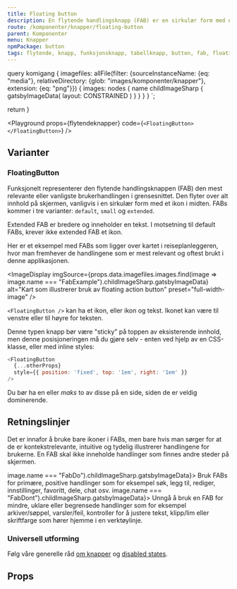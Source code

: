 ```yaml
---
title: Floating button
description: En flytende handlingsknapp (FAB) er en sirkulær form med et ikon i midten som flyter over brukergrensesnittet.
route: /komponenter/knapper/floating-button
parent: Komponenter
menu: Knapper
npmPackage: button
tags: flytende, knapp, funksjonsknapp, tabellknapp, button, fab, floating, action, buttons
---
```



query komigang {
  imagefiles: allFile(filter: {sourceInstanceName: {eq: "media"}, relativeDirectory: {glob: "images/komponenter/knapper"}, extension: {eq: "png"}}) {
    images: nodes {
      name
      childImageSharp {
         gatsbyImageData(
          layout: CONSTRAINED
        )
      }
    }
  }
}
`;

  return <SEO title={props.pageContext.frontmatter.title} description={props.pageContext.frontmatter.description} pathname={props.pageContext.frontmatter.route} />
}

<PageHeader />

<Playground props={flytendeknapper} code={`<FloatingButton></FloatingButton>`} />

## Varianter

### FloatingButton

Funksjonelt representerer den flytende handlingsknappen (FAB) den mest relevante
eller vanligste brukerhandlingen i grensesnittet. Den flyter over alt innhold på
skjermen, vanligvis i en sirkulær form med et ikon i midten. FABs kommer i tre varianter:
`default`, `small` og `extended`.

Extended FAB er bredere og inneholder en tekst. I motsetning til default FABs, krever ikke extended FAB et ikon.

Her er et eksempel med FABs som ligger over kartet i reiseplanleggeren, hvor man fremhever de handlingene som er mest relevant og oftest brukt i denne applikasjonen.

 <ImageDisplay
    imgSource={props.data.imagefiles.images.find(image => image.name === "FabExample").childImageSharp.gatsbyImageData}
    alt="Kart som illustrerer bruk av floating action button"
    preset="full-width-image"
  />

`<FloatingButton />` kan ha et ikon, eller ikon og tekst. Ikonet kan være til venstre eller til høyre for teksten.

Denne typen knapp bør være "sticky" på toppen av eksisterende innhold, men denne posisjoneringen må du gjøre selv - enten ved hjelp av en CSS-klasse, eller med inline styles:

```js
<FloatingButton
  {...otherProps}
  style={{ position: 'fixed', top: '1em', right: '1em' }}
/>
```

Du bør ha en eller _maks_ to av disse på en side, siden de er veldig dominerende.

## Retningslinjer

Det er innafor å bruke bare ikoner i FABs, men bare hvis man sørger for at de er
kontekstrelevante, intuitive og tydelig illustrerer handlingene for brukerne.
En FAB skal ikke inneholde handlinger som finnes andre steder på skjermen.

<DoDontGroup>
  <DoDontCard variant="success" imgSource={props.data.imagefiles.images.find(image => image.name === "FabDo").childImageSharp.gatsbyImageData}>
    Bruk FABs for primære, positive handlinger som for eksempel søk, legg til,
    rediger, innstillinger, favoritt, dele, chat osv.
  </DoDontCard>
  <DoDontCard variant="negative" imgSource={props.data.imagefiles.images.find(image => image.name === "FabDont").childImageSharp.gatsbyImageData}>
    Unngå å bruk en FAB for mindre, uklare eller begrensede handlinger som for
    eksempel arkiver/søppel, varsler/feil, kontroller for å justere tekst,
    klipp/lim eller skriftfarge som hører hjemme i en verktøylinje.
  </DoDontCard>
</DoDontGroup>

### Universell utforming

Følg våre generelle råd [om knapper](/komponenter/knapper/button) og [disabled states](/komponenter/knapper/button#disabled-state).

## Props

<ImportStatement imports="FloatingButton" packageName={props.pageContext.frontmatter.npmPackage} />
<Props componentName="FloatingButton" />
